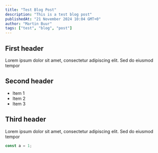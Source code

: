 ```yaml
---
title: "Test Blog Post"
description: "This is a test blog post"
publishedAt: "21 November 2024 10:04 GMT+0"
author: "Martin Buur"
tags: ["test", "blog", "post"]
---
```


## First header

Lorem ipsum dolor sit amet, consectetur adipiscing elit. Sed do eiusmod tempor

## Second header

- Item 1
- Item 2
- Item 3


## Third header

Lorem ipsum dolor sit amet, consectetur adipiscing elit. Sed do eiusmod tempor

```js
const a = 1;
```
